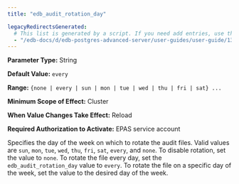```yaml
---
title: "edb_audit_rotation_day"

legacyRedirectsGenerated:
  # This list is generated by a script. If you need add entries, use the `legacyRedirects` key.
  - "/edb-docs/d/edb-postgres-advanced-server/user-guides/user-guide/13/edb_audit_rotation_day.html"
---
```


<div id="edb_audit_rotation_day" class="registered_link"></div>

**Parameter Type:** String

**Default Value:** `every`

**Range:** `{none | every | sun | mon | tue | wed | thu | fri | sat} ...`

**Minimum Scope of Effect:** Cluster

**When Value Changes Take Effect:** Reload

**Required Authorization to Activate:** EPAS service account

Specifies the day of the week on which to rotate the audit files. Valid values are `sun`, `mon`, `tue`, `wed`, `thu`, `fri`, `sat`, `every`, and `none`. To disable rotation, set the value to `none`. To rotate the file every day, set the `edb_audit_rotation_day` value to `every`. To rotate the file on a specific day of the week, set the value to the desired day of the week.
